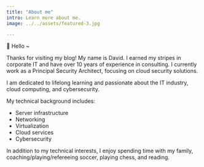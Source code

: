 ```yaml
---
title: "About me"
intro: Learn more about me.
image: ../../assets/featured-3.jpg

---
```



👋 Hello ~

Thanks for visiting my blog! My name is David. I earned my stripes in corporate IT and have over 10 years of experience in consulting. I currently work as a Principal Security Architect, focusing on cloud security solutions. 

I am dedicated to lifelong learning and passionate about the IT industry, cloud computing, and cybersecurity.

My technical background includes:
- Server infrastructure
- Networking
- Virtualization
- Cloud services
- Cybersecurity

In addition to my technical interests, I enjoy spending time with my family, coaching/playing/refereeing soccer, playing chess, and reading.